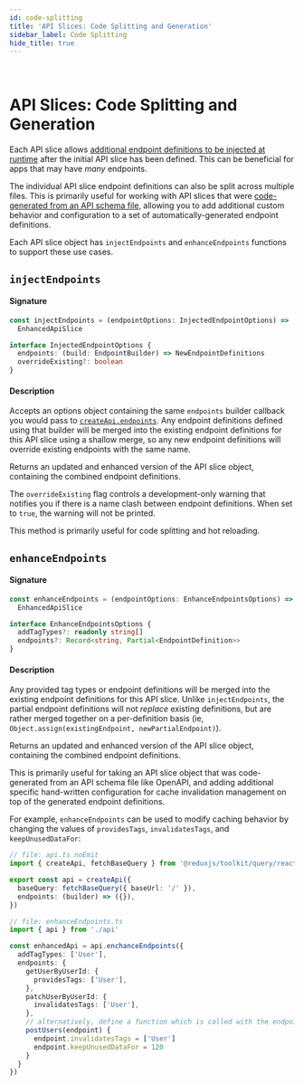 ```yaml
---
id: code-splitting
title: 'API Slices: Code Splitting and Generation'
sidebar_label: Code Splitting
hide_title: true
---
```


&nbsp;

# API Slices: Code Splitting and Generation

Each API slice allows [additional endpoint definitions to be injected at runtime](../../usage/code-splitting.mdx) after the initial API slice has been defined. This can be beneficial for apps that may have _many_ endpoints.

The individual API slice endpoint definitions can also be split across multiple files. This is primarily useful for working with API slices that were [code-generated from an API schema file](../../usage/code-generation.mdx), allowing you to add additional custom behavior and configuration to a set of automatically-generated endpoint definitions.

Each API slice object has `injectEndpoints` and `enhanceEndpoints` functions to support these use cases.

## `injectEndpoints`

#### Signature

```ts no-transpile
const injectEndpoints = (endpointOptions: InjectedEndpointOptions) =>
  EnhancedApiSlice

interface InjectedEndpointOptions {
  endpoints: (build: EndpointBuilder) => NewEndpointDefinitions
  overrideExisting?: boolean
}
```

#### Description

Accepts an options object containing the same `endpoints` builder callback you would pass to [`createApi.endpoints`](../createApi.mdx#endpoints). Any endpoint definitions defined using that builder will be merged into the existing endpoint definitions for this API slice using a shallow merge, so any new endpoint definitions will override existing endpoints with the same name.

Returns an updated and enhanced version of the API slice object, containing the combined endpoint definitions.

The `overrideExisting` flag controls a development-only warning that notifies you if there is a name clash between endpoint definitions. When set to `true`, the warning will not be printed.

This method is primarily useful for code splitting and hot reloading.

## `enhanceEndpoints`

#### Signature

```ts no-transpile
const enhanceEndpoints = (endpointOptions: EnhanceEndpointsOptions) =>
  EnhancedApiSlice

interface EnhanceEndpointsOptions {
  addTagTypes?: readonly string[]
  endpoints?: Record<string, Partial<EndpointDefinition>>
}
```

#### Description

Any provided tag types or endpoint definitions will be merged into the existing endpoint definitions for this API slice. Unlike `injectEndpoints`, the partial endpoint definitions will not _replace_ existing definitions, but are rather merged together on a per-definition basis (ie, `Object.assign(existingEndpoint, newPartialEndpoint)`).

Returns an updated and enhanced version of the API slice object, containing the combined endpoint definitions.

This is primarily useful for taking an API slice object that was code-generated from an API schema file like OpenAPI, and adding additional specific hand-written configuration for cache invalidation management on top of the generated endpoint definitions.

For example, `enhanceEndpoints` can be used to modify caching behavior by changing the values of `providesTags`, `invalidatesTags`, and `keepUnusedDataFor`:

```ts
// file: api.ts noEmit
import { createApi, fetchBaseQuery } from '@reduxjs/toolkit/query/react'

export const api = createApi({
  baseQuery: fetchBaseQuery({ baseUrl: '/' }),
  endpoints: (builder) => ({}),
})

// file: enhanceEndpoints.ts
import { api } from './api'

const enhancedApi = api.enchanceEndpoints({
  addTagTypes: ['User'],
  endpoints: {
    getUserByUserId: {
      providesTags: ['User'],
    },
    patchUserByUserId: {
      invalidatesTags: ['User'],
    },
    // alternatively, define a function which is called with the endpoint definition as an argument
    postUsers(endpoint) {
      endpoint.invalidatesTags = ['User']
      endpoint.keepUnusedDataFor = 120
    }
  }
})
```
